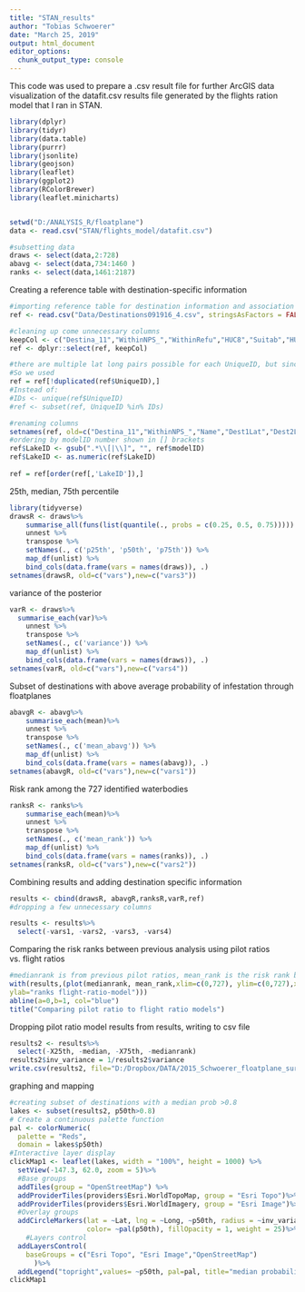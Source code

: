 ```yaml
---
title: "STAN_results"
author: "Tobias Schwoerer"
date: "March 25, 2019"
output: html_document
editor_options: 
  chunk_output_type: console
---
```


This code was used to prepare a .csv result file for further ArcGIS data visualization of the datafit.csv results file generated by the 
flights ration model that I ran in STAN.

```r
library(dplyr)
library(tidyr)
library(data.table)
library(purrr)
library(jsonlite)
library(geojson)
library(leaflet)
library(ggplot2)
library(RColorBrewer)
library(leaflet.minicharts)


setwd("D:/ANALYSIS_R/floatplane")
data <- read.csv("STAN/flights_model/datafit.csv")

#subsetting data
draws <- select(data,2:728)
abavg <- select(data,734:1460 ) 
ranks <- select(data,1461:2187)
```

Creating a reference table with destination-specific information
```r
#importing reference table for destination information and association to theta[id]
ref <- read.csv("Data/Destinations091916_4.csv", stringsAsFactors = FALSE)

#cleaning up come unnecessary columns
keepCol <- c("Destina_11","WithinNPS_","WithinRefu","HUC8","Suitab","HUC6","Name","GMU","UniqueID","Fetch_m","ElevMIN","ElevMAX","Dest1Lat","Dest2Long","DestName","X25th","median","X75th","medianrank","Dest_sqkm","modelID")
ref <- dplyr::select(ref, keepCol)

#there are multiple lat long pairs possible for each UniqueID, but since the analysis is by destination waterbody (among all 727 identified) we chose just one lat long per UniqueID. extracting unique records so each destination is represented in each row
#So we used 
ref = ref[!duplicated(ref$UniqueID),]
#Instead of:
#IDs <- unique(ref$UniqueID)
#ref <- subset(ref, UniqueID %in% IDs)

#renaming columns
setnames(ref, old=c("Destina_11","WithinNPS_","Name","Dest1Lat","Dest2Long"), new=c("DestType", "WithinNPS","RegionName","Lat","Long"))
#ordering by modelID number shown in [] brackets
ref$LakeID <- gsub(".*\\[|\\]", "", ref$modelID) 
ref$LakeID <- as.numeric(ref$LakeID)
              
ref = ref[order(ref[,'LakeID']),]
```

25th, median, 75th percentile
```r
library(tidyverse)
drawsR <- draws%>%
    summarise_all(funs(list(quantile(., probs = c(0.25, 0.5, 0.75))))) %>%
    unnest %>%
    transpose %>%
    setNames(., c('p25th', 'p50th', 'p75th')) %>%
    map_df(unlist) %>%
    bind_cols(data.frame(vars = names(draws)), .)
setnames(drawsR, old=c("vars"),new=c("vars3"))
```

variance of the posterior
```r
varR <- draws%>%
  summarise_each(var)%>%
    unnest %>%
    transpose %>%
    setNames(., c('variance')) %>%
    map_df(unlist) %>%
    bind_cols(data.frame(vars = names(draws)), .)
setnames(varR, old=c("vars"),new=c("vars4"))
```

Subset of destinations with above average probability of infestation through floatplanes
```r
abavgR <- abavg%>%
    summarise_each(mean)%>%
    unnest %>%
    transpose %>%
    setNames(., c('mean_abavg')) %>%
    map_df(unlist) %>%
    bind_cols(data.frame(vars = names(abavg)), .)
setnames(abavgR, old=c("vars"),new=c("vars1"))
```

Risk rank among the 727 identified waterbodies
```r
ranksR <- ranks%>%
    summarise_each(mean)%>%
    unnest %>%
    transpose %>%
    setNames(., c('mean_rank')) %>%
    map_df(unlist) %>%
    bind_cols(data.frame(vars = names(ranks)), .)
setnames(ranksR, old=c("vars"),new=c("vars2"))
```

Combining results and adding destination specific information
```r
results <- cbind(drawsR, abavgR,ranksR,varR,ref)
#dropping a few unnecessary columns

results <- results%>%
  select(-vars1, -vars2, -vars3, -vars4)
```

Comparing the risk ranks between previous analysis using pilot ratios vs. flight ratios
```r
#medianrank is from previous pilot ratios, mean_rank is the risk rank based on flight frequencies
with(results,(plot(medianrank, mean_rank,xlim=c(0,727), ylim=c(0,727),xlab="ranks pilot-ratio-model",
ylab="ranks flight-ratio-model")))
abline(a=0,b=1, col="blue")
title("Comparing pilot ratio to flight ratio models")
```

Dropping pilot ratio model results from results, writing to csv file
```r
results2 <- results%>%
  select(-X25th, -median, -X75th, -medianrank)
results2$inv_variance = 1/results2$variance
write.csv(results2, file="D:/Dropbox/DATA/2015_Schwoerer_floatplane_survey/STANresults.csv")
```

graphing and mapping
```r
#creating subset of destinations with a median prob >0.8
lakes <- subset(results2, p50th>0.8)
# Create a continuous palette function
pal <- colorNumeric(
  palette = "Reds",
  domain = lakes$p50th)
#Interactive layer display
clickMap1 <- leaflet(lakes, width = "100%", height = 1000) %>%
  setView(-147.3, 62.0, zoom = 5)%>%
  #Base groups
  addTiles(group = "OpenStreetMap") %>%
  addProviderTiles(providers$Esri.WorldTopoMap, group = "Esri Topo")%>%
  addProviderTiles(providers$Esri.WorldImagery, group = "Esri Image")%>%
  #Overlay groups
  addCircleMarkers(lat = ~Lat, lng = ~Long, ~p50th, radius = ~inv_variance/10000, stroke=F,  
                   color= ~pal(p50th), fillOpacity = 1, weight = 25)%>%
    #Layers control
  addLayersControl(
    baseGroups = c("Esri Topo", "Esri Image","OpenStreetMap")
      )%>%
  addLegend("topright",values= ~p50th, pal=pal, title="median probability")
clickMap1
```